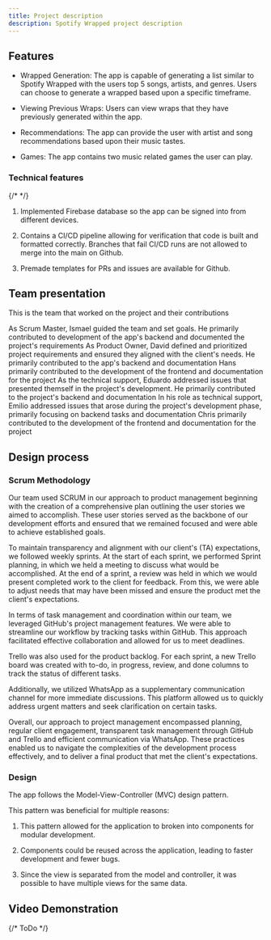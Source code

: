 ```yaml
---
title: Project description
description: Spotify Wrapped project description
---
```


## Features

- Wrapped Generation: The app is capable of generating a list similar to Spotify Wrapped with the users top 5 songs, artists, and genres. Users can choose to generate a wrapped based upon a specific timeframe.

- Viewing Previous Wraps: Users can view wraps that they have previously generated within the app.

- Recommendations: The app can provide the user with artist and song recommendations based upon their music tastes.

- Games: The app contains two music related games the user can play.


### Technical features

{/* <Icon name="seti:firebase" color="goldenrod" /> */}

<Steps>

1. Implemented Firebase database so the app can be signed into from different devices.

2. Contains a CI/CD pipeline allowing for verification that code is built and formatted correctly. Branches that fail CI/CD runs are not allowed to merge into the main on Github.

3. Premade templates for PRs and issues are available for Github.

</Steps>

## Team presentation


This is the team that worked on the project and their contributions

<CardGrid stagger>
	<Card title="Ismael Zhu Zhou" icon="star">
		As Scrum Master, Ismael guided the team and set goals. He primarily contributed to development of the app's backend and documented the project's requirements
	</Card>
	<Card title="David Barroso Murcia" icon="add-document">
		As Product Owner, David defined and prioritized project requirements and ensured they aligned with the client's needs. He primarily contributed to the app's backend and documentation
	</Card>
	<Card title="Hans Ibarra" icon="setting">
		Hans primarily contributed to the development of the frontend and documentation for the project
	</Card>
	<Card title="Eduardo Rodríguez Sánchez" icon="open-book">
		As the technical support, Eduardo addressed issues that presented themself in the project's development. He primarily contributed to the project's backend and documentation
	</Card>
	<Card title="Emilio Hermosa Schiantarelli" icon="open-book">
		In his role as technical support, Emilio addressed issues that arose during the project's development phase, primarily focusing on backend tasks and documentation
	</Card>
	<Card title="Chris Kyslinger" icon="open-book">
		Chris primarily contributed to the development of the frontend and documentation for the project
	</Card>
</CardGrid>

## Design process

### Scrum Methodology

Our team used SCRUM in our approach to product management beginning with the creation of a comprehensive plan outlining the user stories we aimed to accomplish. These user stories served as the backbone of our development efforts and ensured that we remained focused and were able to achieve established goals.

To maintain transparency and alignment with our client's (TA) expectations, we followed weekly sprints. At the start of each sprint, we performed Sprint planning, in which we held a meeting to discuss what would be accomplished. At the end of a sprint, a review was held in which we would present completed work to the client for feedback. From this, we were able to adjust needs that may have been missed and ensure the product met the client's expectations.

In terms of task management and coordination within our team, we leveraged GitHub's project management features. We were able to streamline our workflow by tracking tasks within GitHub. This approach facilitated effective collaboration and allowed for us to meet deadlines.

Trello was also used for the product backlog. For each sprint, a new Trello board was created with to-do, in progress, review, and done columns to track the status of different tasks.

Additionally, we utilized WhatsApp as a supplementary communication channel for more immediate discussions. This platform allowed us to quickly address urgent matters and seek clarification on certain tasks.

Overall, our approach to project management encompassed planning, regular client engagement, transparent task management through GitHub and Trello and efficient communication via WhatsApp. These practices enabled us to navigate the complexities of the development process effectively, and to deliver a final product that met the client's expectations.

### Design

The app follows the Model-View-Controller (MVC) design pattern.

This pattern was beneficial for multiple reasons:

<Steps>

1. This pattern allowed for the application to broken into components for modular development.

2. Components could be reused across the application, leading to faster development and fewer bugs.

3. Since the view is separated from the model and controller, it was possible to have multiple views for the same data.

</Steps>

## Video Demonstration

{/* ToDo */}


<YouTube
  title="Spotify Wrapped Clone"
  videoId="k97UKnY3_Tg"
/>